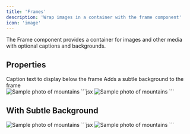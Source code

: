 ```yaml
---
title: 'Frames'
description: 'Wrap images in a container with the frame component'
icon: 'image'
---
```


The Frame component provides a container for images and other media with optional captions and backgrounds.

## Properties

<ParamField path="caption" type="string" required={false}>
  Caption text to display below the frame
</ParamField>

<ParamField path="background" type="'subtle' | undefined" required={false}>
  Adds a subtle background to the frame
</ParamField>

<br />
<Tabs>
  <Tab title="Example">
    <Frame caption="Beautiful mountains">
      <img src="https://images.pexels.com/photos/1867601/pexels-photo-1867601.jpeg" alt="Sample photo of mountains"/>
    </Frame>
  </Tab>
  <Tab title="Markdown">
    ```jsx
    <Frame caption="Beautiful mountains">
      <img src="./path/to/image.jpg" alt="Sample photo of mountains"/>
    </Frame>
    ```
  </Tab>
</Tabs>

## With Subtle Background

<Tabs>
  <Tab title="Example">
    <Frame caption="Beautiful mountains" background="subtle">
      <img src="https://images.pexels.com/photos/1867601/pexels-photo-1867601.jpeg" alt="Sample photo of mountains"/>
    </Frame>
  </Tab>
  <Tab title="Markdown">
    ```jsx
    <Frame caption="Beautiful mountains" background="subtle">
      <img src="./path/to/image.jpg" alt="Sample photo of mountains"/>
    </Frame>
    ```
  </Tab>
</Tabs>
